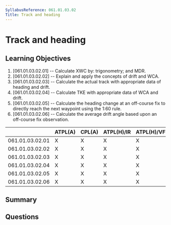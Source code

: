 ```yaml
---
SyllabusReference: 061.01.03.02
Title: Track and heading
---
```


# Track and heading

## Learning Objectives

1. [061.01.03.02.01] -- Calculate XWC by: trigonometry; and MDR.
2. [061.01.03.02.02] -- Explain and apply the concepts of drift and WCA.
3. [061.01.03.02.03] -- Calculate the actual track with appropriate data of
   heading and drift.
4. [061.01.03.02.04] -- Calculate TKE with appropriate data of WCA and drift.
5. [061.01.03.02.05] -- Calculate the heading change at an off-course fix to
   directly reach the next waypoint using the 1:60 rule.
6. [061.01.03.02.06] -- Calculate the average drift angle based upon an
   off-course fix observation.

|                 | ATPL(A) | CPL(A) | ATPL(H)/IR | ATPL(H)/VFR | CPL(H) | IR  | CBIR(A) |
| --------------- | ------- | ------ | ---------- | ----------- | ------ | --- | ------- |
| 061.01.03.02.01 | X       | X      | X          | X           | X      |     |         |
| 061.01.03.02.02 | X       | X      | X          | X           | X      |     |         |
| 061.01.03.02.03 | X       | X      | X          | X           | X      |     |         |
| 061.01.03.02.04 | X       | X      | X          | X           | X      |     |         |
| 061.01.03.02.05 | X       | X      | X          | X           | X      |     |         |
| 061.01.03.02.06 | X       | X      | X          | X           | X      |     |         |

## Summary

## Questions

